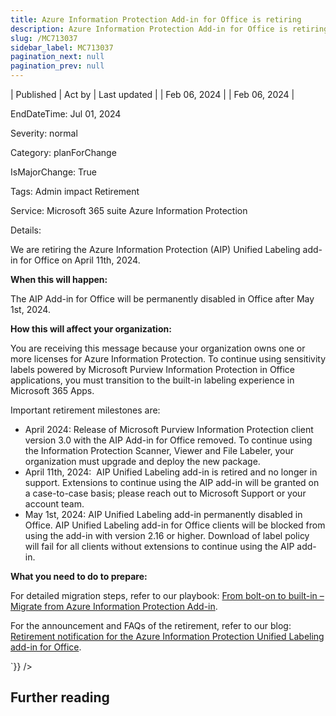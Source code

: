 ```yaml
---
title: Azure Information Protection Add-in for Office is retiring
description: Azure Information Protection Add-in for Office is retiring
slug: /MC713037
sidebar_label: MC713037
pagination_next: null
pagination_prev: null
---
```



| Published | Act by | Last updated |
| Feb 06, 2024 |  | Feb 06, 2024 |

EndDateTime: Jul 01, 2024

Severity: normal

Category: planForChange

IsMajorChange: True

Tags: Admin impact Retirement

Service: Microsoft 365 suite Azure Information Protection

Details: 

<div dangerouslySetInnerHTML={{__html:`
<p>We are retiring the Azure Information Protection (AIP) Unified Labeling add-in for Office on April 11th, 2024. </p><p><b>When this will happen:</b></p><p>The AIP Add-in for Office will be permanently disabled in Office after May 1st, 2024.</p><p><b>How this will affect your organization:</b>
</p><p>You are receiving this message because your organization owns one or more licenses for Azure Information Protection. To continue using sensitivity labels powered by Microsoft Purview Information Protection in Office applications, you must transition to the built-in labeling experience in Microsoft 365 Apps.</p><p>Important retirement milestones are:</p><ul><li>April 2024: Release of Microsoft Purview Information Protection client version 3.0 with the AIP Add-in for Office removed. To continue using the Information Protection Scanner, Viewer and File Labeler, your organization must upgrade and deploy the new package.</li><li>April 11th, 2024:&nbsp; AIP Unified Labeling add-in is retired and no longer in support. Extensions to continue using the AIP add-in will be granted on a case-to-case basis; please reach out to Microsoft Support or your account team.</li><li>May 1st, 2024: AIP Unified Labeling add-in permanently disabled in Office. AIP Unified Labeling add-in for Office clients will be blocked from using the add-in with version 2.16 or higher. Download of label policy will fail for all clients without extensions to continue using the AIP add-in.</li></ul><p><b>What you need to do to prepare:</b>
</p><p>For detailed migration steps, refer to our playbook: <a href="https://aka.ms/AIP2MIP/HowTo/GetStarted" target="_blank">From bolt-on to built-in – Migrate from Azure Information Protection Add-in</a>.
</p><p>For the announcement and FAQs of the retirement, refer to our blog: <a href="https://aka.ms/AIPRetireBlog" target="_blank">Retirement notification for the Azure Information Protection Unified Labeling add-in for Office</a>. 
</p>
`}} />

## Further reading
